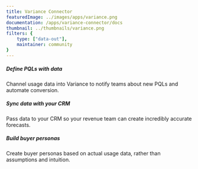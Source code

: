 ```yaml
---
title: Variance Connector
featuredImage: ../images/apps/variance.png
documentation: /apps/variance-connector/docs
thumbnail: ../thumbnails/variance.png
filters: {
    type: ["data-out"],
    maintainer: community
}
---
```


<Section
    divider={false}
    title="Send event data to Variance, so you can define product-qualified leads, sync with your CRM and build authentic buyer personas. "
    size="full"
    cols={3}
>
    <div>
        <h5>Define PQLs with data</h5>
        <p>Channel usage data into Variance to notify teams about new PQLs and automate conversion.</p>
    </div>
    <div>
        <h5>Sync data with your CRM</h5>
        <p>Pass data to your CRM so your revenue team can create incredibly accurate forecasts.</p>
    </div>
    <div>
        <h5>Build buyer personas</h5>
        <p>Create buyer personas based on actual usage data, rather than assumptions and intuition.</p>
    </div>
</Section>

<TutorialsSlider topic="variance" />

<Documentation />
